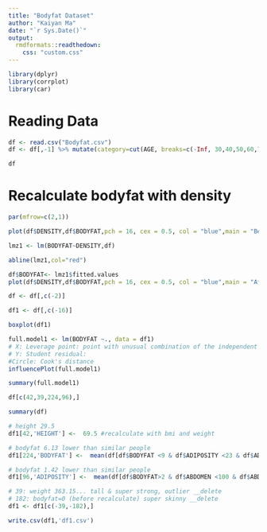 ```yaml
---
title: "Bodyfat Dataset"
author: "Kaiyan Ma"
date: "`r Sys.Date()`"
output:
  rmdformats::readthedown:
    css: "custom.css"
---
```

```r
library(dplyr)
library(corrplot)
library(car)
```

# Reading Data
```r
df <- read.csv("Bodyfat.csv")
df <- df[,-1] %>% mutate(category=cut(AGE, breaks=c(-Inf, 30,40,50,60,70, Inf), labels=c("20-30","30-40","40-50","50-60","60-70","70+")))

df
```


# Recalculate bodyfat with density
```r
par(mfrow=c(2,1))

plot(df$DENSITY,df$BODYFAT,pch = 16, cex = 0.5, col = "blue",main = "Before",xlab = "DENSITY",ylab = "BODYFAT")

lmz1 <- lm(BODYFAT~DENSITY,df)

abline(lmz1,col="red")

df$BODYFAT<- lmz1$fitted.values
plot(df$DENSITY,df$BODYFAT,pch = 16, cex = 0.5, col = "blue",main = "After",xlab = "DENSITY",ylab = "BODYFAT")

df <- df[,c(-2)]
```


```r
df1 <- df[,c(-16)] 

boxplot(df1)
```

```r
full.model1 <- lm(BODYFAT ~., data = df1)
# X: Leverage point: point with unusual combination of the independent variables
# Y: Student residual: 
#Circle: Cook's distance
influencePlot(full.model1)

summary(full.model1)
```


```r
df[c(42,39,224,96),]

summary(df)
```


```r
# height 29.5
df1[42,'HEIGHT'] <-  69.5 #recalculate with bmi and weight 

# bodyfat 6.13 lower than similar people
df1[224,'BODYFAT'] <-  mean(df[df$BODYFAT <9 & df$ADIPOSITY <23 & df$ADIPOSITY >21 & df$AGE>40,1])  #mean of similar people

# bodyfat 1.42 lower than similar people
df1[96,'ADIPOSITY'] <-  mean(df[df$BODYFAT>2 & df$ABDOMEN <100 & df$ABDOMEN > 98 & df$ADIPOSITY <27 & df$ADIPOSITY >25 & df$AGE>40,1])

# 39: weight 363.15... tall & super strong, outlier __delete
# 182: bodyfat=0 (before recalculate) super skinny __delete
df1 <- df1[c(-39,-182),]

write.csv(df1,'df1.csv')
```

